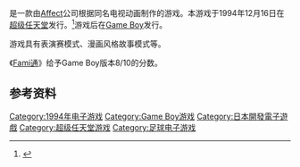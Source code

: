{{NoteTA
| G1=Games
}}

{{vgname|足球风云|ja=蒼き伝説シュート！}}是一款由[[Affect|Affect]]公司根据同名电视动画制作的游戏。本游戏于1994年12月16日在[[超级任天堂|超级任天堂]]发行。<ref name="gamefaqs">{{cite web| url = http://www.gamefaqs.com/snes/581873-aoki-densetsu-shoot/data| title = Release information| publisher = [[GameFAQs|GameFAQs]]| date = | accessdate = 2016-04-03| language = en| archive-date = 2016-04-23| archive-url = https://web.archive.org/web/20160423022726/http://www.gamefaqs.com/snes/581873-aoki-densetsu-shoot/data| dead-url = no}}</ref>游戏后在[[Game_Boy|Game Boy]]发行。

游戏具有表演赛模式、漫画风格故事模式等。

《[[Fami通|Fami通]]》给予Game Boy版本8/10的分数。

== 参考资料 ==
{{Reflist}}

{{DEFAULTSORT:Aoki Densetsu Shoot}}
[[Category:1994年电子游戏|Category:1994年电子游戏]]
[[Category:Game_Boy游戏|Category:Game Boy游戏]]
[[Category:日本開發電子遊戲|Category:日本開發電子遊戲]]
[[Category:超级任天堂游戏|Category:超级任天堂游戏]]
[[Category:足球电子游戏|Category:足球电子游戏]]

{{sports-videogame-stub}}